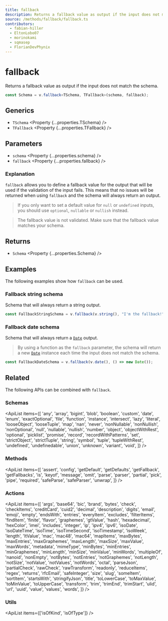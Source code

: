 ```yaml
---
title: fallback
description: Returns a fallback value as output if the input does not match the schema.
source: /methods/fallback/fallback.ts
contributors:
  - fabian-hiller
  - EltonLobo07
  - morinokami
  - sqmasep
  - FlorianDevPhynix
---
```



# fallback

Returns a fallback value as output if the input does not match the schema.

```ts
const Schema = v.fallback<TSchema, TFallback>(schema, fallback);
```

## Generics

- `TSchema` <Property {...properties.TSchema} />
- `TFallback` <Property {...properties.TFallback} />

## Parameters

- `schema` <Property {...properties.schema} />
- `fallback` <Property {...properties.fallback} />

### Explanation

`fallback` allows you to define a fallback value for the output that will be used if the validation of the input fails. This means that no issues will be returned when using `fallback` and the schema will always return an output.

> If you only want to set a default value for `null` or `undefined` inputs, you should use <Link href="../optional/">`optional`</Link>, <Link href="../nullable/">`nullable`</Link> or <Link href="../nullish/">`nullish`</Link> instead.

> The fallback value is not validated. Make sure that the fallback value matches your schema.

## Returns

- `Schema` <Property {...properties.Schema} />

## Examples

The following examples show how `fallback` can be used.

### Fallback string schema

Schema that will always return a string output.

```ts
const FallbackStringSchema = v.fallback(v.string(), "I'm the fallback!");
```

### Fallback date schema

Schema that will always return a [`Date`](https://developer.mozilla.org/en-US/docs/Web/JavaScript/Reference/Global_Objects/Date) output.

> By using a function as the `fallback` parameter, the schema will return a new [`Date`](https://developer.mozilla.org/en-US/docs/Web/JavaScript/Reference/Global_Objects/Date) instance each time the input does not match the schema.

```ts
const FallbackDateSchema = v.fallback(v.date(), () => new Date());
```

## Related

The following APIs can be combined with `fallback`.

### Schemas

<ApiList
  items={[
    'any',
    'array',
    'bigint',
    'blob',
    'boolean',
    'custom',
    'date',
    'enum',
    'exactOptional',
    'file',
    'function',
    'instance',
    'intersect',
    'lazy',
    'literal',
    'looseObject',
    'looseTuple',
    'map',
    'nan',
    'never',
    'nonNullable',
    'nonNullish',
    'nonOptional',
    'null',
    'nullable',
    'nullish',
    'number',
    'object',
    'objectWithRest',
    'optional',
    'picklist',
    'promise',
    'record',
    'recordWithPatterns',
    'set',
    'strictObject',
    'strictTuple',
    'string',
    'symbol',
    'tuple',
    'tupleWithRest',
    'undefined',
    'undefinedable',
    'union',
    'unknown',
    'variant',
    'void',
  ]}
/>

### Methods

<ApiList
  items={[
    'assert',
    'config',
    'getDefault',
    'getDefaults',
    'getFallback',
    'getFallbacks',
    'is',
    'keyof',
    'message',
    'omit',
    'parse',
    'parser',
    'partial',
    'pick',
    'pipe',
    'required',
    'safeParse',
    'safeParser',
    'unwrap',
  ]}
/>

### Actions

<ApiList
  items={[
    'args',
    'base64',
    'bic',
    'brand',
    'bytes',
    'check',
    'checkItems',
    'creditCard',
    'cuid2',
    'decimal',
    'description',
    'digits',
    'email',
    'emoji',
    'empty',
    'endsWith',
    'entries',
    'everyItem',
    'excludes',
    'filterItems',
    'findItem',
    'finite',
    'flavor',
    'graphemes',
    'gtValue',
    'hash',
    'hexadecimal',
    'hexColor',
    'imei',
    'includes',
    'integer',
    'ip',
    'ipv4',
    'ipv6',
    'isoDate',
    'isoDateTime',
    'isoTime',
    'isoTimeSecond',
    'isoTimestamp',
    'isoWeek',
    'length',
    'ltValue',
    'mac',
    'mac48',
    'mac64',
    'mapItems',
    'maxBytes',
    'maxEntries',
    'maxGraphemes',
    'maxLength',
    'maxSize',
    'maxValue',
    'maxWords',
    'metadata',
    'mimeType',
    'minBytes',
    'minEntries',
    'minGraphemes',
    'minLength',
    'minSize',
    'minValue',
    'minWords',
    'multipleOf',
    'nanoid',
    'nonEmpty',
    'notBytes',
    'notEntries',
    'notGraphemes',
    'notLength',
    'notSize',
    'notValue',
    'notValues',
    'notWords',
    'octal',
    'parseJson',
    'partialCheck',
    'rawCheck',
    'rawTransform',
    'readonly',
    'reduceItems',
    'regex',
    'returns',
    'rfcEmail',
    'safeInteger',
    'size',
    'slug',
    'someItem',
    'sortItem',
    'startsWith',
    'stringifyJson',
    'title',
    'toLowerCase',
    'toMaxValue',
    'toMinValue',
    'toUpperCase',
    'transform',
    'trim',
    'trimEnd',
    'trimStart',
    'ulid',
    'url',
    'uuid',
    'value',
    'values',
    'words',
  ]}
/>

### Utils

<ApiList items={['isOfKind', 'isOfType']} />
